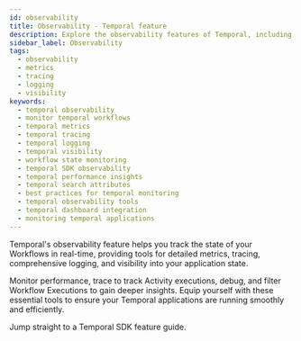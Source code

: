 ```yaml
---
id: observability
title: Observability - Temporal feature
description: Explore the observability features of Temporal, including Metrics, Tracing, Logging, and Visibility. Learn to emit Metrics with the Java SDK, set up Tracing, and use Search Attributes to monitor and understand the state of your Workflows.
sidebar_label: Observability
tags:
  - observability
  - metrics
  - tracing
  - logging
  - visibility
keywords:
  - temporal observability
  - monitor temporal workflows
  - temporal metrics
  - temporal tracing
  - temporal logging
  - temporal visibility
  - workflow state monitoring
  - temporal SDK observability
  - temporal performance insights
  - temporal search attributes
  - best practices for temporal monitoring
  - temporal observability tools
  - temporal dashboard integration
  - monitoring temporal applications
---
```



Temporal's observability feature helps you track the state of your Workflows in real-time, providing tools for detailed metrics, tracing, comprehensive logging, and visibility into your application state.

Monitor performance, trace to track Activity executions, debug, and filter Workflow Executions to gain deeper insights.
Equip yourself with these essential tools to ensure your Temporal applications are running smoothly and efficiently.

Jump straight to a Temporal SDK feature guide.

<RelatedReadContainer>
    <RelatedReadItem path="/develop/go/observability" text="Observability using the Go SDK" archetype="feature-guide" />
    <RelatedReadItem path="/develop/java/observability" text="Observability using the Java SDK" archetype="feature-guide" />
    <RelatedReadItem path="/develop/php/observability" text="Observability using the PHP SDK" archetype="feature-guide" />
    <RelatedReadItem path="/develop/python/observability" text="Observability using the Python SDK" archetype="feature-guide" />
    <RelatedReadItem path="/develop/typescript/observability" text="Observability using the TypeScript SDK" archetype="feature-guide" />
    <RelatedReadItem path="/develop/dotnet/observability" text="Observability using the .NET SDK" archetype="feature-guide" />
</RelatedReadContainer>
